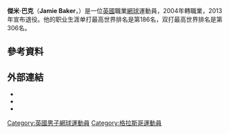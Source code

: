 {{Multiple issues|
{{Expand language|1=en|time=2022-02-08T18:44:04+00:00}}
{{BLP unsourced|time=2022-02-08T18:44:04+00:00}}
}}
{{Infobox 网球
|姓名=Jamie Baker 
|照片=Jamie Baker (tennis).jpg
|国籍={{GBR}}
|生年=1986年
|生日={{birth_date_and_age|1986|8|5|mf=y}}
|出生地=英國[[马贝拉|马贝拉]]
|居住地=英國马贝拉
|身高=185
|体重=81
|持拍手=右
|反拍=雙手
|转职业年=2004年
|球拍=
|球衣=
|球鞋=
|单打最高排名=185（2012年6月25日）
|双打最高排名=
|现单打排名=
|现双打排名=
|单打冠军头衔=0
|双打冠军头衔=0
|职业战绩=
|奖金=401,380[[美元|美元]]
|澳网最好成绩=第一輪（2008、2013）
|法网最好成绩=
|温网最好成绩=第一輪（2006、2007、2008、2010、2012）
|美网最好成绩=
|大满贯个数=
|奥运会最好成绩=
}}

'''傑米·巴克'''（'''Jamie Baker'''，{{bd|1986年|8月5日}}）是一位[[英國|英國]]職業[[網球|網球]]運動員，2004年轉職業，2013年宣布退役。他的职业生涯单打最高世界排名是第186名，双打最高世界排名是第306名。

== 參考資料 ==
{{reflist|2}}

== 外部連結 ==
* {{ATP|id=BA53|name=巴克}}
* {{ITF Profile|id=100015617|name=巴克}}
* {{DavisCupplayerlink|id=100015617|name=巴克}}

{{DEFAULTSORT:Baker, Jamie}}
[[Category:英國男子網球運動員|Category:英國男子網球運動員]]
[[Category:格拉斯哥運動員|Category:格拉斯哥運動員]]

{{Tennis-bio-stub}}
{{UK-sport-bio-stub}}